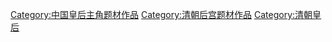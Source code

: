 [[Category:中国皇后主角题材作品|Category:中国皇后主角题材作品]]
[[Category:清朝后宫题材作品|Category:清朝后宫题材作品]]
[[Category:清朝皇后|Category:清朝皇后]]